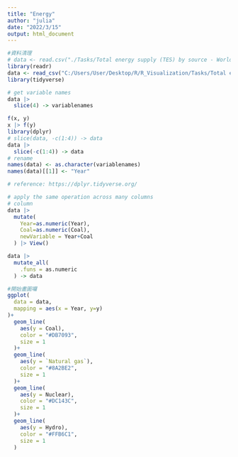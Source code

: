 ```yaml
---
title: "Energy"
author: "julia"
date: "2022/3/15"
output: html_document
---
```


```r
#資料清理
# data <- read.csv("./Tasks/Total energy supply (TES) by source - World.csv")
library(readr)
data <- read_csv("C:/Users/User/Desktop/R/R_Visualization/Tasks/Total energy supply (TES) by source - World.csv")
library(tidyverse)

# get variable names
data |>
  slice(4) -> variablenames

f(x, y)
x |> f(y)  
library(dplyr)
# slice(data, -c(1:4)) -> data
data |> 
  slice(-c(1:4)) -> data
# rename
names(data) <- as.character(variablenames)
names(data)[[1]] <- "Year"

# reference: https://dplyr.tidyverse.org/

# apply the same operation across many columns
# column 
data |>
  mutate(
    Year=as.numeric(Year),
    Coal=as.numeric(Coal),
    newVariable = Year+Coal
  ) |> View()

data |>
  mutate_all(
    .funs = as.numeric
  ) -> data
```

```r
#開始畫圖囉
ggplot(
  data = data,
  mapping = aes(x = Year, y=y)
)+
  geom_line(
    aes(y = Coal),
    color = "#DB7093",
    size = 1
  )+
  geom_line(
    aes(y = `Natural gas`),
    color = "#8A2BE2",
    size = 1
  )+
  geom_line(
    aes(y = Nuclear),
    color = "#DC143C",
    size = 1
  )+
  geom_line(
    aes(y = Hydro),
    color = "#FFB6C1",
    size = 1
  )
```
















